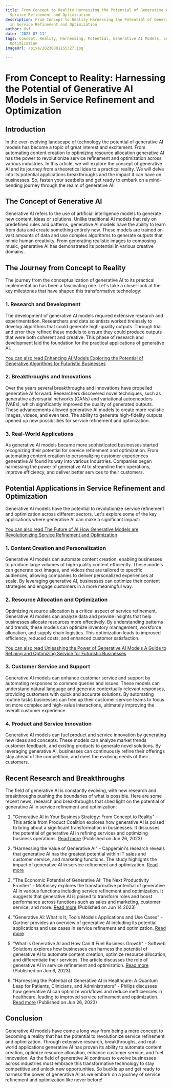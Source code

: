 ```yaml
---
title: From Concept to Reality Harnessing the Potential of Generative AI Models in
  Service Refinement and Optimization
description: From Concept to Reality Harnessing the Potential of Generative AI Models
  in Service Refinement and Optimization
author: Usf
date: '2023-07-11'
tags: Concept, Reality, Harnessing, Potential, Generative AI Models, Service Refinement,
  Optimization
imageUrl: /pixa/20230801155327.jpg

---
```

# From Concept to Reality:  Harnessing the Potential of  Generative  AI Models in Service Refinement and Optimization

## Introduction

In the ever-evolving landscape of technology the potential of  generative AI  models has become a topic of great  interest and excitement. From automating content  creation to optimizing resource  allocation generative AI has the power to revolutionize service refinement and optimization across various industries.  In this article, we will explore  the concept of generative AI and its journey from a theoretical idea to a practical reality. We will delve  into its potential applications breakthroughs and the impact  it can have on businesses. So, fasten your seatbelts and get ready to embark on a mind-bending journey through  the realm of  generative AI!

## The Concept of Generative AI

Generative  AI refers  to  the use of artificial intelligence models  to generate new content, ideas or  solutions. Unlike traditional AI models that rely on predefined rules and patterns, generative AI models have the ability to learn from data  and create  something entirely new. These models  are trained on vast amounts of data and  use  complex algorithms to generate outputs that mimic human creativity. From generating realistic  images to composing music, generative AI has demonstrated  its potential in various creative  domains.

## The Journey from  Concept to  Reality

The journey from the conceptualization of generative AI to its practical implementation has been  a fascinating one. Let's take a closer look at  the key milestones  that have shaped this transformative technology:

###  1. Research and Development

The development of generative AI models required extensive research and  experimentation. Researchers and data scientists  worked tirelessly to develop algorithms that  could generate high-quality outputs. Through  trial and error they  refined  these models  to ensure  they could produce outputs that were both coherent and creative. This phase of research and development laid the foundation for the practical applications of generative AI.

[You can also read  Enhancing AI Models  Exploring the  Potential of Generative Algorithms for Futuristic Businesses](Enhancing%20AI%20Models%20Exploring%20the%20Potential%20of%20Generative%20Algorithms%20for%20Futuristic%20Businesses)


### 2. Breakthroughs and Innovations

Over the years several breakthroughs and innovations have propelled generative AI forward. Researchers discovered novel techniques, such as generative adversarial networks (GANs) and variational autoencoders  (VAEs), which significantly improved the quality of generated  outputs. These advancements allowed generative AI models to create more realistic images, videos, and even text. The ability to generate high-fidelity  outputs opened up new possibilities for service refinement and optimization.

### 3. Real-World Applications

As  generative  AI models became more sophisticated businesses started recognizing their potential  for service refinement and optimization. From automating content creation to personalizing  customer experiences generative AI found its way into various industries. Companies  began harnessing the power of generative AI to streamline their operations, improve efficiency, and deliver better services to their customers.

## Potential Applications in Service Refinement and Optimization

Generative AI models have the potential to revolutionize service refinement and optimization across different sectors. Let's explore some of the key applications where generative AI can make a significant impact:

[You can also read The Future of AI How Generative Models are Revolutionizing  Service Refinement and Optimization](The%20Future%20of%20AI%20How%20Generative%20Models%20are%20Revolutionizing%20Service%20Refinement%20and%20Optimization)


### 1. Content Creation and Personalization

Generative AI models can automate content creation, enabling businesses  to  produce large volumes of  high-quality content efficiently. These models can generate text images, and videos that are tailored to specific audiences, allowing companies to  deliver personalized experiences at scale. By leveraging generative AI, businesses can optimize their content strategies and engage customers in a more  meaningful way.

### 2.  Resource Allocation and Optimization

Optimizing resource allocation is a critical  aspect of  service refinement. Generative AI models can analyze data and provide insights that help businesses allocate resources more  effectively. By understanding patterns  and trends, these models can optimize inventory management, workforce allocation, and supply chain logistics. This optimization leads to improved efficiency,  reduced costs, and enhanced customer satisfaction.

[You can also read Unleashing the Power of Generative AI Models  A Guide to Refining  and Optimizing Service for Futuristic  Businesses](Unleashing%20the%20Power%20of%20Generative%20AI%20Models%20A%20Guide%20to%20Refining%20and%20Optimizing%20Service%20for%20Futuristic%20Businesses)


### 3. Customer Service and Support

Generative AI models can enhance customer  service and support by automating  responses to common queries and issues. These models  can understand natural language and generate contextually relevant  responses, providing customers with quick and accurate solutions. By automating routine  tasks businesses can free up their customer service teams to focus on more complex and high-value interactions, ultimately improving the  overall customer experience.

### 4. Product and Service Innovation

Generative AI  models can fuel product and service innovation by generating new ideas and concepts. These models can analyze market trends customer feedback, and existing products to generate novel solutions. By  leveraging generative AI, businesses can continuously refine  their offerings stay  ahead  of the competition, and meet the evolving needs of their customers.

## Recent Research and Breakthroughs

The field of generative AI is constantly  evolving, with new research and breakthroughs pushing the boundaries of what is possible. Here are some recent news, research and breakthroughs that shed light on the  potential of generative AI  in service refinement  and optimization:

1. "Generative AI in Your Business Strategy: From Concept to Reality" - This article from Product Coalition explores how generative AI is poised to bring about a significant  transformation in businesses. It discusses the potential of generative AI in refining services and optimizing business operations. [Read more](https://productcoalition.com/generative-ai-in-your-business-strategy-from-concept-to-reality-54ba17bdfefc) (Published on Jun 26, 2023)

2. "Harnessing the  Value of Generative AI" - Capgemini's research reveals that generative AI has the greatest potential within IT sales and  customer  service, and marketing functions. The study highlights the impact of generative AI in service refinement and optimization. [Read more](https://prod.ucwe.capgemini.com/wp-content/uploads/2023/07/GENERATIVE-AI_-Final-Web-.pdf)

3. "The Economic Potential of Generative AI: The Next Productivity Frontier" - McKinsey explores the transformative potential of generative AI in  various functions including service refinement  and optimization. It suggests that generative AI  is poised to transform  roles and boost performance across functions such as sales and marketing, customer service, and more. [Read more](https://www.mckinsey.com/capabilities/mckinsey-digital/our-insights/the-economic-potential-of-generative-ai-the-next-productivity-frontier) (Published on Jun 14 2023)

4.  "Generative AI: What Is  It, Tools Models Applications and Use Cases" -  Gartner provides an overview of generative AI including its potential applications and use cases  in service refinement and optimization. [Read more](https://www.gartner.com/en/topics/generative-ai)

5. "What is Generative AI and How Can It Fuel Business Growth" - Softweb Solutions explores how businesses  can harness the potential of generative AI to automate  content creation, optimize resource allocation, and differentiate their services. The article discusses the role of generative AI  in service refinement  and  optimization. [Read more](https://www.softwebsolutions.com/resources/generative-ai-guide.html) (Published on Jun 6, 2023)

6. "Harnessing the Potential of Generative AI in Healthcare: A Quantum Leap for Patients, Clinicians, and Administrators" -  Philips discusses how generative AI can optimize workflows and  reduce inefficiencies in  healthcare, leading to improved service refinement and optimization. [Read more](https://www.usa.philips.com/a-w/about/news/archive/standard/news/articles/2023/20230626-harnessing-the-potential-of-generative-ai-in-healthcare-a-quantum-leap-for-patients-clinicians-and-administrators.html) (Published  on Jun 26, 2023)

##  Conclusion

Generative  AI models have come  a long way from being  a mere concept to becoming a reality that has the potential to revolutionize service refinement and optimization.  Through  extensive research, breakthroughs, and real-world applications generative AI  has proven its ability to automate content creation, optimize resource allocation,  enhance customer service, and  fuel innovation. As the field of generative AI  continues to evolve businesses across industries must embrace this transformative technology to stay competitive  and unlock new opportunities. So  buckle  up and get ready to harness the power of generative AI as we  embark on a journey of service refinement and  optimization like never before!